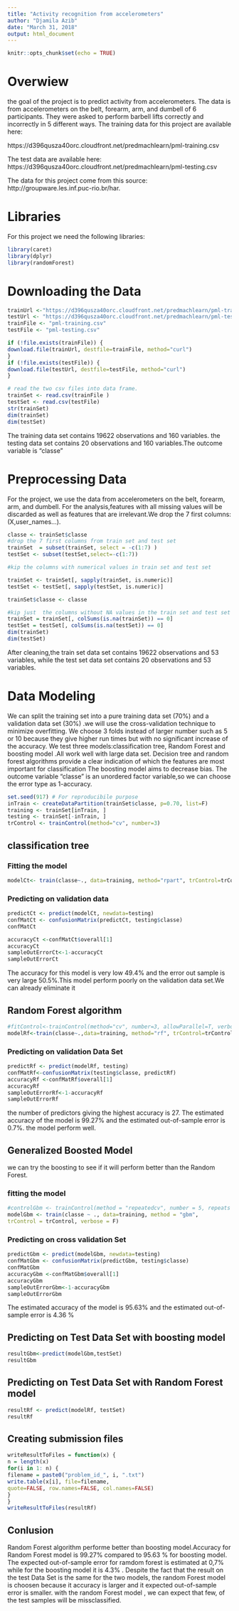 ---
title: "Activity recognition from accelerometers"
author: "Djamila Azib"
date: "March 31, 2018"
output: html_document
---

```{r setup, include=FALSE}
knitr::opts_chunk$set(echo = TRUE)
```

# Overwiew

the goal of the project is to predict activity from accelerometers. 
The data is  from accelerometers on the belt, forearm, arm, and dumbell of 6
participants. They were asked to perform barbell lifts correctly and incorrectly in 5 different
ways.
The training data for this project are available here:

https://d396qusza40orc.cloudfront.net/predmachlearn/pml-training.csv

The test data are available here:
https://d396qusza40orc.cloudfront.net/predmachlearn/pml-testing.csv

The data for this project come from this source: http://groupware.les.inf.puc-rio.br/har.

# Libraries

For this project we need the following libraries:

```{r}
library(caret)
library(dplyr)
library(randomForest)
```

# Downloading  the Data

```{r}
trainUrl <-"https://d396qusza40orc.cloudfront.net/predmachlearn/pml-training.csv"
testUrl <- "https://d396qusza40orc.cloudfront.net/predmachlearn/pml-testing.csv"
trainFile <- "pml-training.csv"
testFile <- "pml-testing.csv"

if (!file.exists(trainFile)) {
download.file(trainUrl, destfile=trainFile, method="curl")
}
if (!file.exists(testFile)) {
download.file(testUrl, destfile=testFile, method="curl")
}

# read the two csv files into data frame.
trainSet <- read.csv(trainFile )
testSet <- read.csv(testFile) 
str(trainSet)
dim(trainSet)
dim(testSet) 
```

The training data set contains 19622 observations and 160 variables.
the testing data set contains 20 observations and 160 variables.The outcome variable is "classe"  



# Preprocessing Data

For the project, we use the data from accelerometers on the belt, forearm, arm, and dumbell.
For the analysis,features with all missing values will be discarded as well as features that are irrelevant.We drop the  7 first columns:(X,user_names...).

```{r}

classe <- trainSet$classe
#drop the 7 first columns from train set and test set
trainSet  = subset(trainSet, select = -c(1:7) )
testSet <- subset(testSet,select=-c(1:7))

#kip the columns with numerical values in train set and test set

trainSet <- trainSet[, sapply(trainSet, is.numeric)]
testSet <- testSet[, sapply(testSet, is.numeric)]

trainSet$classe <- classe

#kip just  the columns without NA values in the train set and test set
trainSet = trainSet[, colSums(is.na(trainSet)) == 0]
testSet = testSet[, colSums(is.na(testSet)) == 0]
dim(trainSet)
dim(testSet)

```
After cleaning,the train set data set contains 19622 observations and 53 variables, while the test set data set contains 20 observations and 53 variables. 


# Data Modeling

We can split the  training set into a pure training data set (70%) and a validation data set (30%) .we will use the cross-validation technique to minimize overfitting. We choose 3 folds instead of larger number such as 5 or 10 because they  give higher run times but with no significant increase of the accuracy.
We test three models:classification tree, Random Forest and boosting model .All work well with large data set. Decision tree and random forest algorithms provide a clear indication of which the features  are most important for classification 
The boosting model aims to decrease bias. 
The outcome variable "classe" is an unordered factor variable,so we can choose the error type as 1-accuracy.

```{r}
set.seed(917) # For reproducibile purpose
inTrain <- createDataPartition(trainSet$classe, p=0.70, list=F)
training <- trainSet[inTrain, ]
testing <- trainSet[-inTrain, ]
trControl <- trainControl(method="cv", number=3)
```
## classification tree

### Fitting the model
```{r}
modelCt<- train(classe~., data=training, method="rpart", trControl=trControl)
```

### Predicting on validation data
```{r}
predictCt <- predict(modelCt, newdata=testing)
confMatCt <- confusionMatrix(predictCt, testing$classe)
confMatCt

accuracyCt <-confMatCt$overall[1]
accuracyCt
sampleOutErrorCt<-1-accuracyCt
sampleOutErrorCt

```
The accuracy for this model is very low 49.4% and the error out sample is very large 50.5%.This model perform poorly on the validation data set.We can already eliminate it


## Random Forest algorithm 

```{r}
#fitControl<-trainControl(method="cv", number=3, allowParallel=T, verbose=T)
modelRf<-train(classe~.,data=training, method="rf", trControl=trControl, verbose=F)
```

### Predicting on validation Data Set
```{r}
predictRf <- predict(modelRf, testing)
confMatRf<-confusionMatrix(testing$classe, predictRf)
accuracyRf <-confMatRf$overall[1]
accuracyRf
sampleOutErrorRf<-1-accuracyRf
sampleOutErrorRf
```

the number of predictors giving the highest accuracy is 27.
The estimated accuracy of the model is  99.27%  and the estimated out-of-sample error is 0.7%.
the model perform well.


##  Generalized Boosted Model
we can try the boosting to see if it will perform better than the Random Forest.

### fitting the model
```{r}
#controlGbm <- trainControl(method = "repeatedcv", number = 5, repeats = 1)
modelGbm <- train(classe ~ ., data=training, method = "gbm",
trControl = trControl, verbose = F)
```
### Predicting on cross validation Set
```{r}
predictGbm <- predict(modelGbm, newdata=testing)
confMatGbm <- confusionMatrix(predictGbm, testing$classe)
confMatGbm
accuracyGbm <-confMatGbm$overall[1]
accuracyGbm
sampleOutErrorGbm<-1-accuracyGbm
sampleOutErrorGbm
```


The estimated accuracy of the model is 95.63% and the estimated out-of-sample error is 4.36 %

## Predicting on Test Data Set with boosting model
```{r}
resultGbm<-predict(modelGbm,testSet)
resultGbm
```

## Predicting on Test Data Set with Random Forest model

```{r}
resultRf <- predict(modelRf, testSet)
resultRf
```

##  Creating submission files
```{r}
writeResultToFiles = function(x) {
n = length(x)
for(i in 1: n) {
filename = paste0("problem_id_", i, ".txt")
write.table(x[i], file=filename,
quote=FALSE, row.names=FALSE, col.names=FALSE)
}
}
writeResultToFiles(resultRf)

```
##  Conlusion

Random Forest algorithm performe better than boosting model.Accuracy for Random Forest model is 99.27% compared to 95.63 % for boosting model. 
The expected out-of-sample error for ramdom forest is  estimated at 0,7% while for the boosting model it is 4.3% .
Despite the fact that the result on the test Data Set is the same for the two models, 
the random Forest model is choosen because it accuracy is larger and  it expected out-of-sample error is smaller. 
with the random Forest model , we can expect that few, of the test samples will be missclassified.



















